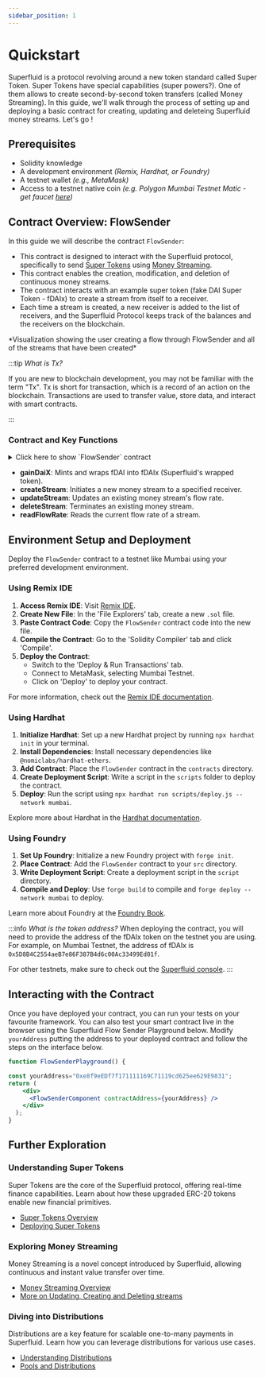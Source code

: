 ```yaml
---
sidebar_position: 1
---
```



# Quickstart

Superfluid is a protocol revolving around a new token standard called Super Token. Super Tokens have special capabilities (super powers?).
One of them allows to create second-by-second token transfers (called Money Streaming).
In this guide, we'll walk through the process of setting up and deploying a basic contract for creating, updating and deleteing Superfluid money streams. Let's go !

## Prerequisites

- Solidity knowledge
- A development environment *(Remix, Hardhat, or Foundry)*
- A testnet wallet *(e.g., MetaMask)*
- Access to a testnet native coin *(e.g. Polygon Mumbai Testnet Matic - get faucet [here](https://faucet.matic.network/))*

## Contract Overview: FlowSender

In this guide we will describe the contract `FlowSender`:
- This contract is designed to interact with the Superfluid protocol, specifically to send [Super Tokens](/docs/protocol/super-tokens/overview.mdx) using [Money Streaming](/docs/protocol/money-streaming/overview.mdx).
- This contract enables the creation, modification, and deletion of continuous money streams.
- The contract interacts with an example super token (fake DAI Super Token - fDAIx) to create a stream from itself to a receiver.
- Each time a stream is created, a new receiver is added to the list of receivers, and the Superfluid Protocol keeps track of the balances and the receivers on the blockchain.

<div style={{ display: 'flex', justifyContent: 'center' }}>
<FlowSenderVis/>
</div>
<div style={{ display: 'flex', justifyContent: 'center' }}>
    <p>*Visualization showing the user creating a flow through FlowSender and all of the streams that have been created*</p>
</div>

:::tip *What is Tx?* 

If you are new to blockchain development, you may not be familiar with the term "Tx". Tx is short for transaction, which is a record of an action on the blockchain. Transactions are used to transfer value, store data, and interact with smart contracts.

:::

### Contract and Key Functions

<div>
<details>
<summary>Click here to show `FlowSender` contract</summary>
<p>

```solidity
//SPDX-License-Identifier: Unlicensed
pragma solidity ^0.8.14;

import { ISuperfluid, ISuperToken } from "@superfluid-finance/ethereum-contracts/contracts/interfaces/superfluid/ISuperfluid.sol";

import { SuperTokenV1Library } from "@superfluid-finance/ethereum-contracts/contracts/apps/SuperTokenV1Library.sol";

import "@openzeppelin/contracts/token/ERC20/IERC20.sol";
// For deployment on Mumbai Testnet

interface IFakeDAI is IERC20 {

    function mint(address account, uint256 amount) external;

}

contract FlowSender {

    using SuperTokenV1Library for ISuperToken;
    
    mapping (address => bool) public accountList;

    ISuperToken public daix;

    // fDAIx address on Polygon Mumbai = 0x5D8B4C2554aeB7e86F387B4d6c00Ac33499Ed01f
    constructor(ISuperToken _daix) {

        daix = _daix;

    }

    /// @dev Mints 10,000 fDAI to this contract and wraps it all into fDAIx
    function gainDaiX() external {

        // Get address of fDAI by getting underlying token address from DAIx token
        IFakeDAI fdai = IFakeDAI( daix.getUnderlyingToken() );
        
        // Mint 10,000 fDAI
        fdai.mint(address(this), 10000e18);

        // Approve fDAIx contract to spend fDAI
        fdai.approve(address(daix), 20000e18);

        // Wrap the fDAI into fDAIx
        daix.upgrade(10000e18);

    }

    /// @dev creates a stream from this contract to desired receiver at desired rate
    function createStream(int96 flowRate, address receiver) external {

        // Create stream
        daix.createFlow(receiver, flowRate);

    }

    /// @dev updates a stream from this contract to desired receiver to desired rate
    function updateStream(int96 flowRate, address receiver) external {

        // Update stream
        daix.updateFlow(receiver, flowRate);

    }

    /// @dev deletes a stream from this contract to desired receiver
    function deleteStream(address receiver) external {

        // Delete stream
        daix.deleteFlow(address(this), receiver);

    }

    /// @dev get flow rate between this contract to certain receiver
    function readFlowRate(address receiver) external view returns (int96 flowRate) {
        
        // Get flow rate
        return daix.getFlowRate(address(this), receiver);

    }

}
```

</p>
</details>
</div>

- **gainDaiX**: Mints and wraps fDAI into fDAIx (Superfluid's wrapped token).
- **createStream**: Initiates a new money stream to a specified receiver.
- **updateStream**: Updates an existing money stream's flow rate.
- **deleteStream**: Terminates an existing money stream.
- **readFlowRate**: Reads the current flow rate of a stream.

## Environment Setup and Deployment

Deploy the `FlowSender` contract to a testnet like Mumbai using your preferred development environment.

<Tabs>
  <TabItem value="remix" label="Remix IDE" default>

### Using Remix IDE

1. **Access Remix IDE**: Visit [Remix IDE](https://remix.ethereum.org/).
2. **Create New File**: In the 'File Explorers' tab, create a new `.sol` file.
3. **Paste Contract Code**: Copy the `FlowSender` contract code into the new file.
4. **Compile the Contract**: Go to the 'Solidity Compiler' tab and click 'Compile'.
5. **Deploy the Contract**: 
    - Switch to the 'Deploy & Run Transactions' tab.
    - Connect to MetaMask, selecting Mumbai Testnet.
    - Click on 'Deploy' to deploy your contract.

For more information, check out the [Remix IDE documentation](https://remix-ide.readthedocs.io/en/latest/).

  </TabItem>
  <TabItem value="hardhat" label="Hardhat">

### Using Hardhat

1. **Initialize Hardhat**: Set up a new Hardhat project by running `npx hardhat init` in your terminal.
2. **Install Dependencies**: Install necessary dependencies like `@nomiclabs/hardhat-ethers`.
3. **Add Contract**: Place the `FlowSender` contract in the `contracts` directory.
4. **Create Deployment Script**: Write a script in the `scripts` folder to deploy the contract.
5. **Deploy**: Run the script using `npx hardhat run scripts/deploy.js --network mumbai`.

Explore more about Hardhat in the [Hardhat documentation](https://hardhat.org/getting-started/).

  </TabItem>
  <TabItem value="foundry" label="Foundry">

### Using Foundry

1. **Set Up Foundry**: Initialize a new Foundry project with `forge init`.
2. **Place Contract**: Add the `FlowSender` contract to your `src` directory.
3. **Write Deployment Script**: Create a deployment script in the `script` directory.
4. **Compile and Deploy**: Use `forge build` to compile and `forge deploy --network mumbai` to deploy.

Learn more about Foundry at the [Foundry Book](https://book.getfoundry.sh).

  </TabItem>
</Tabs>

:::info *What is the token address?*
When deploying the contract, you will need to provide the address of the fDAIx token on the testnet you are using. For example, on Mumbai Testnet, the address of fDAIx is `0x5D8B4C2554aeB7e86F387B4d6c00Ac33499Ed01f`.

For other testnets, make sure to check out the [Superfluid console](https://console.superfluid.finance/goerli/supertokens).
:::

## Interacting with the Contract

Once you have deployed your contract, you can run your tests on your favourite framework. You can also test your smart contract live in the browser using the Superfluid Flow Sender Playground below. Modify `yourAddress` putting the address to your deployed contract and follow the steps on the interface below.

```jsx live
function FlowSenderPlayground() {

const yourAddress="0xe8f9eEDf7f171111169C71119cd625ee629E9831";
return (
    <div>
      <FlowSenderComponent contractAddress={yourAddress} />
    </div>
  );
}
```

## Further Exploration

### Understanding Super Tokens

Super Tokens are the core of the Superfluid protocol, offering real-time finance capabilities. Learn about how these upgraded ERC-20 tokens enable new financial primitives.

- [Super Tokens Overview](/docs/protocol/super-tokens/overview.mdx)
- [Deploying Super Tokens](/docs/protocol/super-tokens/guides/deploy-super-token.mdx)

### Exploring Money Streaming

Money Streaming is a novel concept introduced by Superfluid, allowing continuous and instant value transfer over time.

- [Money Streaming Overview](/docs/protocol/money-streaming/overview.mdx)
- [More on Updating, Creating and Deleting streams](/docs/protocol/money-streaming/guides/create-update-delete-flow.mdx)

### Diving into Distributions

Distributions are a key feature for scalable one-to-many payments in Superfluid. Learn how you can leverage distributions for various use cases.

- [Understanding Distributions](/docs/protocol/distributions/overview.mdx)
- [Pools and Distributions](/docs/protocol/distributions/guides/pools.mdx)
